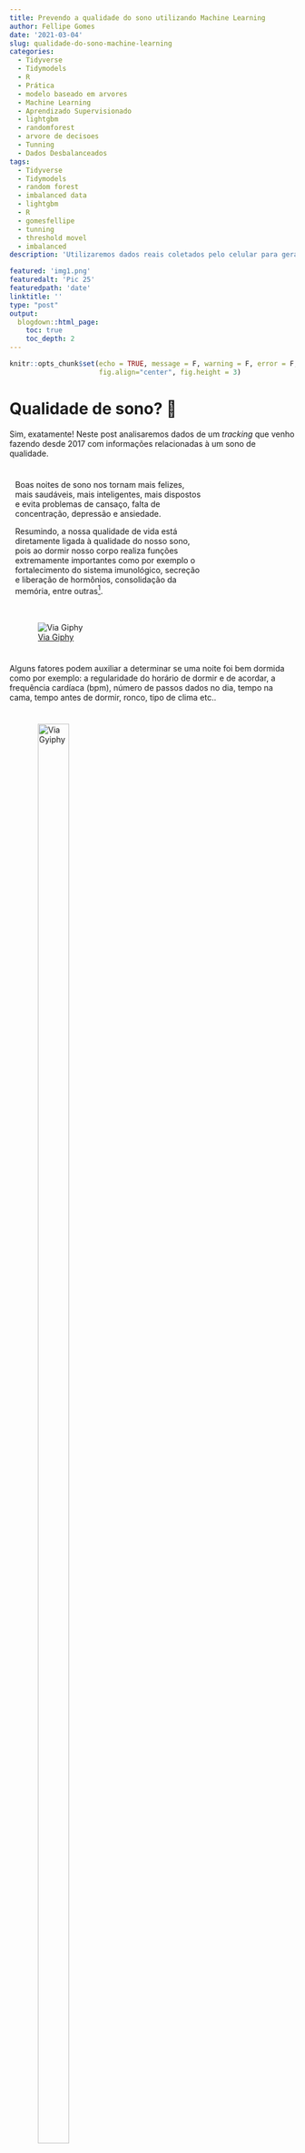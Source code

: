 ```yaml
---
title: Prevendo a qualidade do sono utilizando Machine Learning
author: Fellipe Gomes
date: '2021-03-04'
slug: qualidade-do-sono-machine-learning
categories:
  - Tidyverse
  - Tidymodels
  - R
  - Prática
  - modelo baseado em arvores
  - Machine Learning
  - Aprendizado Supervisionado
  - lightgbm
  - randomforest
  - arvore de decisoes
  - Tunning
  - Dados Desbalanceados
tags:
  - Tidyverse
  - Tidymodels
  - random forest
  - imbalanced data
  - lightgbm
  - R
  - gomesfellipe
  - tunning
  - threshold movel
  - imbalanced
description: 'Utilizaremos dados reais coletados pelo celular para gerar previsões a partir de uma pequena base de dados com target desbalanceada'

featured: 'img1.png'
featuredalt: 'Pic 25'
featuredpath: 'date'
linktitle: ''
type: "post"
output:
  blogdown::html_page:
    toc: true
    toc_depth: 2
---
```


<style>
.column {
float: left;
width: 50%;
padding: 10px;
}

.column4 {
float: left;
width: 33%;
padding: 10px;
}

.column8 {
float: left;
width: 66%;
padding: 10px;
}

.row:after {
content: "";
display: table;
clear: both;
}

.center {
display: flex;
justify-content: center;
align-items: center;
height: 200px;
}
</style>


```r
knitr::opts_chunk$set(echo = TRUE, message = F, warning = F, error = F,
                      fig.align="center", fig.height = 3) 
```

<!-- O que veremos no post? -->

<!-- Aquisiçào e preparação dos dados -->
<!-- Uso de fontes externas para preencher dados faltantes -->

<!-- - Dados desbalanceados -->
<!-- - Analise exploratoria -->
<!-- Seleção de features -->
<!-- - *threshold* móvel -->
<!-- - Random Forest -->
<!-- - Ajustar modelo nulo baseline -->
<!-- - Lightgbm -->
<!-- - Tunning -->
<!-- - Seleção de modelos -->
<!-- Early Stopping -->
<!-- Aprendizagem não supervisionada para avaliar em novos dados -->
# Qualidade de sono? 🤨

Sim, exatamente! Neste post analisaremos dados de um *tracking* que venho fazendo desde 2017 com informações relacionadas à um sono de qualidade.

<div class="row">
<div class="column8"> 

Boas noites de sono nos tornam mais felizes, mais saudáveis, mais inteligentes, mais dispostos e evita problemas de cansaço, falta de concentração, depressão e ansiedade.

Resumindo, a nossa qualidade de vida está diretamente ligada à qualidade do nosso sono, pois ao dormir nosso corpo realiza funções extremamente importantes como por exemplo o fortalecimento do sistema imunológico, secreção e liberação de hormônios, consolidação da memória, entre outras[^1].

</div>

<div class="column4">
![[Via Giphy](https://media.giphy.com/media/mguPrVJAnEHIY/giphy.gif)](https://media.giphy.com/media/mguPrVJAnEHIY/giphy.gif)
</div>

</div>

Alguns fatores podem auxiliar a determinar se uma noite foi bem dormida como por exemplo: a regularidade do horário de dormir e de acordar, a frequência cardíaca (bpm), número de passos dados no dia, tempo na cama, tempo antes de dormir, ronco, tipo de clima etc..

<div class="row">

<div class="column4">
![[Via Gyiphy](https://media.giphy.com/media/xUPJPlFxssGpmLemru/giphy.gif)](https://media.giphy.com/media/xUPJPlFxssGpmLemru/giphy.gif){width=80%}
</div>

<div class="column8">
Felizmente, existe um aplicativo chamado [Sleep Cycle](sleepcycle.com/) que é capaz de *trackear* todas essas informações durante o uso do app, dentre outras funcionalidades. Desde 2017 tenho acompanhado meu sono através dele, principalmente pela funcionalidade de [rastreio dos padrões de sono para despertar durante sua fase mais leve, sem um despertador convencional](https://www.sleepcycle.com/how-sleep-cycle-works/) e tenho curtido bastante!
</div>

</div>

A proposta principal do aplicativo é monitorar os sinais do corpo para nos despertar suavemente quando estivermos no estágio de sono mais leve possível, pois acordar durante o sono leve é como acordar naturalmente descansado!

# Como funciona aplicativo Sleep Cycle? ![](https://www.sleepcycle.com/wp-content/uploads/2020/09/sleep_cycle_app_icon-480x480.png){width=3%}

<small>Tradução livre de [*How Sleep Cycle works*](https://www.sleepcycle.com/how-sleep-cycle-works/):</small>

"O funcionamento básico desse aplicativo se baseia que nos mexemos predominantemente durante o sono leve. Já durante o sono pesado, os músculos tendem a permanecer relaxados, e em sono REM a movimentação muscular abaixo do pescoço fica paralizada.

Assim sendo é possível selecionar um horário que gostaria de acordar, como de 6:30 até 7:00, e o aplicativo rastreará os movimentos na cama para acordar apenas quando entrar em sono leve durnte este período.

Dessa forma, estaríamos aumentando as chances de acordar mais bem-disposto, já que seu sono foi interrompido em uma fase mais leve de descanso."

Vejamos dois gráficos que exemplificam dois dos possíveis cenários de uma noite de sono:

<div class="row">

<div class="column">
<center>
**Exemplo 1 - sono regular**
![[via SleepCycle.com](https://www.sleepcycle.com/wp-content/uploads/2019/08/sleepcycle_regular_sleep.png)](https://www.sleepcycle.com/wp-content/uploads/2019/08/sleepcycle_regular_sleep.png){width=80%}
</br>
<small>Os picos representam os ciclos do sono, incluindo todas as fases do sono.</small>
</center>
</div>

<div class="column">
<center>  
**Exemplo 2 - sono irregular**
![[via SleepCycle.com](https://www.sleepcycle.com/wp-content/uploads/2019/08/sleepcycle_irregular_sleep.png)](https://www.sleepcycle.com/wp-content/uploads/2019/08/sleepcycle_irregular_sleep.png){width=80%}
</br>
<small>Ciclos de sono mais irregulares, onde o usuário provavelmente não dormiu tão bem como em nosso primeiro exemplo.</small>
</center>
</div>

</div>

Esta é a principal informação coletada no aplicativo e que permite um "despertar tranquilo"!

<!-- Agora que já entendemos as benefícios de uma noite bem dormida, de onde vêm os dados, como o app funciona e quantas horas proporcionam uma boa noite de sono, vamos direto ao objetivo deste post! -->

# Objetivo 🎯

Apesar do aplicativo captar diversos dados sobre a noite de sono, o "humor ao acordar" é uma informação fornecida pelo usuário assim que desativa o alarme, quando a seguinte tela é exibida:

<div class="row">

<div class="column">
<center>
![](/post/2021-02-28-qualidade-do-sono-machine-learning/mood.jpg){width=80%}
</center>
</div>

<div class="column">
<div class="center">
<br>
<dl>
<dt>Onde:</dt>
<dd>- 😃 (Bom)</dd>
<dd>- 😑 (Ok)</dd>
<dd>- 😡 (Mau)</dd>
</dl>
</div>
</div>
</div>

Como houveram diversos dias em que utilizei o aplicativo mas não assinalei o humor (seja por ter desativado o recurso por algum tempo ou simplesmente por ter ignorado 😅) vamos trabalhar para responder a seguinte pergunta:

> Qual foi a probabilidade de ter acordado de **mal humor** durante o período de *tracking* do app, nos dias cujo esse dado é faltante?

Onde **mal humor** será a classe positiva da **target**, traduzido nos dados da seguinte forma:

$$
mood=
\begin{cases}
Bom, & \text{se}\  mood = Bom \\
Ruim, & \text{c.c}\ 
\end{cases}
$$

Logo, `mood` será binária, avaliando se o humor foi `Bom` ou `Ruim` ao acordar, onde `Ruim`  a combinação do status 😑 (Ok) e 😡 (Mau) e será a classe mais importante para controlar os erros de previsão. 

Tomei a liberdade de fazer essa transformação pois desde o início do uso do app, marco como `Ruim` apenas quando realmente não descansei de forma satisfatória. Isso pode ter ocorrido por diversos fatores, como por exemplo: acordar após um pesadelo; acordar com barulho da rua ou de casa; acordar meio doente ou passando mal e por ai vai..

Por enquanto, estas informações serão suficientes. Vejamos na análise exploratória como se apresenta a variável target e quais dados disponíveis para atingir tal objetivo. 

# Explorar dados 🔎 


Carregar as dependências:

```r
library(tidyverse)  # datascience toolkit 
library(lubridate)  # manipule date
library(patchwork)  # grid ggplot
library(tidymodels) # machine learning toolkit
library(reactable)  # print tables 
library(treesnip)   # lightgbm

# Definir tema para ggplot
theme_set(theme_bw()) 
```

Vamos carregar funções que foram desenvolvidas ao longo das análises para facilitar tanto na apresentação dos resultados quanto na portabilidade dos códigos (bastando pequenos ajustes para "reciclá-los" ♻️):

<details>
<summary>(*Clique aqui para exibir as funções customizadas*)</summary>

```r
# Para o print de tabelas
print_table <- function(x, round=0, evalue_model = F, ...){ 
  
  if(round>0) x <- x %>% mutate_if(is.numeric, ~round(.x, round))
  
  if(evalue_model == T){
    
    reactable::reactable(x, striped = T, bordered = T, 
                         highlight = T, pagination = F,
                         width = 800,
                         defaultColDef = colDef(minWidth = 85),
                         defaultSorted = list(auc_pr = "desc"),
                         columns = list(
                           model = colDef(minWidth = 110),
                           tp = colDef(minWidth = 40),
                           fp = colDef(minWidth = 40),
                           fn = colDef(minWidth = 40),
                           tn = colDef(minWidth = 40)),
                         ...)  
    
  }else{
    reactable::reactable(x, striped = T, bordered = T, width = 800,
                         highlight = T, pagination = F, ...)  
  }
  
  
}

# Graficos de features numericas
plot_num <- function(data, num_feature, 
                     title = NULL, bins = 30, legend = NULL){
  
  if(is.null(title)) title = num_feature
  
  data = data %>% filter(!is.na(mood))
  
  p_shapiro = round(shapiro.test(data$air_pressure_pa)$p.value, 5)
  
  p1 <- 
    data %>% 
    ggplot(aes_string(x = num_feature, fill = "mood"))+
    geom_histogram(aes(y=..density..), bins = bins, alpha = 0.5,
                   show.legend = ifelse(!is.null(legend), T, F))+
    geom_density(alpha = 0.5,
                 show.legend = ifelse(!is.null(legend), T, F))+
    labs(y = "", x= "", title = title)+
    scale_fill_viridis_d(end = 0.8, direction = 1)
  
  if(!is.null(legend)){
    p1 = p1 + theme(legend.position = legend)
  }
  
  p2 <- 
    data %>% 
    ggplot(aes_string(x = num_feature))+
    geom_boxplot(aes(y = "", color = mood), 
                 show.legend = F)+
    labs(y = "", x= "", 
         caption = paste0("Shapiro-Wilk normality test: ",
                          ifelse(p_shapiro == 0, "P<0.05", p_shapiro) ))+
    scale_color_viridis_d(end = 0.8, direction = 1)
  
  p1 / p2  + plot_layout(heights = c(4/5, 1/5))
}  

# Graficos de features categoricas
plot_cat <- function(data, cat_feature, title = NULL, label = TRUE, legend = NULL){
  
  data = data %>% filter(!is.na(mood))
  
  valor_p = round(chisq.test(data %>% pull(cat_feature), 
                             data$mood, 
                             simulate.p.value = T)$p.value, 5)
  
  to_plot = data %>%
    count(!!as.name(cat_feature), mood) %>% 
    group_by(!!as.name(cat_feature)) 
  
  final_plot = to_plot %>% 
    mutate(prop = n/sum(n),
           lab = paste0(round(prop*100, 2), "%")) %>% 
    ggplot()+
    geom_bar(aes_string(x = cat_feature, y = "n", fill = "mood"),
             stat = "identity", alpha = 0.7, 
             position = position_dodge2(0.9),
             show.legend = ifelse(!is.null(legend), T, F))+
    scale_fill_viridis_d(end = 0.8, direction = 1)+
    labs(title = title, y = "",
         caption = paste0("Pearson's Chi-squared test: ", valor_p))
  
  if(label == TRUE){
    final_plot = final_plot+
      geom_label(aes_string(x = cat_feature, y = "n", label = "lab"),
                 position = position_dodge2(0.9), show.legend = F)  
  }
  
  if(!is.null(legend)){
    final_plot = final_plot + theme(legend.position = legend)
  }
  
  return(final_plot)
  
}

# Grafico interativo de features temporais
plot_dygraph <- function(x, order.by, feature, title = NULL){
  x %>%  
    xts::xts(order.by = order.by) %>% 
    .[,feature] %>%
    dygraphs::dygraph(main = title) %>% 
    dygraphs::dyRangeSelector()
}

# Calcula o ponto de corte que maximiza a funcao f beta
threshold_max <- function(x){
  
  fbeta <- function(precision, recall){ 
    (beta+1)*(precision*recall)/(beta*(precision+recall))
  }
  
  # https://machinelearningmastery.com/fbeta-measure-for-machine-learning/
  # F05: + precision - recall
  # F1 : + precision + recall
  # F2 : - precision + recall 
  beta = 0.5
  
  x  %>%
    pr_curve(mood, .pred_Ruim) %>% 
    mutate(fbeta = fbeta(precision, recall) ) %>% 
    filter(fbeta == max(fbeta, na.rm = T))
}

# Plot da matriz de confusao e da funcao das funcoes de densidade estimadas
conf_mat_plot <- function(x, null_model = FALSE){
  trs <- threshold_max(x)$.threshold
  
  if(null_model==FALSE){
    x <- x %>% 
      mutate(.pred_class = ifelse(.pred_Ruim >= trs, "Ruim", "Bom") %>%
               factor(levels = c("Ruim", "Bom"), ordered = TRUE))  
  }
  
  p1 <- 
    x %>%
    select(.pred_class, mood) %>%
    table() %>% 
    conf_mat() %>% 
    autoplot(type = "heatmap")+
    labs(title = "Matriz de Confusao",
         subtitle = paste0("Threshold max F0.5: ", round(trs, 4)))
  
  p2 <- 
    x  %>%
    ggplot() +
    geom_density(aes(x = .pred_Ruim, fill = mood), 
                 alpha = 0.5)+
    labs(title = "Distribuições de probabilidade previstas",
         subtitle = "por classe")+ 
    scale_x_continuous(limits = 0:1)+
    geom_vline(aes(xintercept = trs, color = "threshold max F0.5"), linetype = 2) +
    scale_color_manual(name = "", values = c(`threshold max F0.5` =  "red"))+
    scale_fill_viridis_d(end = 0.7, direction = 1)
  
  p1 | p2
} 

# Conjunto de metricas utilizadas para avaliar os modelos
evalue_model <- function(x, model = "", null_model=FALSE){
  
  trs <- threshold_max(x)$.threshold
  
  if(null_model==FALSE){
    x <- x %>%
      mutate(.pred_class = ifelse(.pred_Ruim >= trs, "Ruim", "Bom") %>% 
               factor(levels = c("Ruim", "Bom"), ordered = TRUE))
  }
  
  cm <- x %>% 
    select(.pred_class, mood) %>% 
    table() 
  
  tibble(
    model = model,
    tp = cm[1,1],
    fp = cm[1,2],
    fn = cm[2,1],
    tn = cm[2,2],
    auc_roc   = yardstick::roc_auc(x, mood, `.pred_Ruim`)$.estimate,
    auc_pr    = yardstick::pr_auc(x, mood, `.pred_Ruim`)$.estimate,
    logloss   = yardstick::mn_log_loss_vec(x$mood, x$.pred_Ruim),
    f1        = yardstick::f_meas_vec(x$mood, x$.pred_class, beta = 1),
    f05       = yardstick::f_meas_vec(x$mood, x$.pred_class, beta = 0.5),
    f2        = yardstick::f_meas_vec(x$mood, x$.pred_class, beta = 2),
    precision = yardstick::precision_vec(x$mood, x$.pred_class),
    recall    = yardstick::recall_vec(x$mood, x$.pred_class),
    trs_fbeta = trs
  ) 
}  

plot_auc <- function(x){
  
  p1 <-  
    x %>% 
    group_by(model) %>%
    roc_curve(mood, .pred_Ruim) %>%
    ggplot(aes(x = 1 - specificity, y = sensitivity, color = model)) +
    geom_line(size = 1, alpha = 0.5, show.legend = F) +
    geom_abline(lty = 2, alpha = 0.5, color = "gray50", size = 1.2)+
    labs(title = "AUC")+
    scale_color_viridis_d(direction = 1)
  
  p2 <- 
    x %>%
    group_by(model) %>%
    pr_curve(mood, .pred_Ruim) %>%
    ggplot(aes(x = recall, y = precision, color = model)) +
    geom_line(size = 1.15, alpha = 0.5) +
    geom_abline(slope = -1, intercept = 1, lty = 2, alpha = 0.5, color = "gray50", size = 1.2)+
    labs(title = "PR AUC")+
    theme(legend.position = "right")+
    scale_color_viridis_d(direction = 1)
  
  (p1 | p2)
}
```
</details>
&nbsp;

Importar os dados obtidos no app [SleepCycle](https://www.sleepcycle.com/) e padronizar nomes das colunas:

```r
sleep <- read_csv2("sleepdata.csv") %>% janitor::clean_names(case = "snake")
```

A seguir, uma tabela com uma descrição do conteúdo de cada coluna:

<!-- <div class="fold s"> -->

<details>
<summary>(*Código do objeto `dic`*)</summary>

```r
dic <- 
  tibble(
    `Coluna` = sleep %>% colnames(),
    `Descrição curta` = 
      c("Inicio",
        "Fim",
        "Qualidade do Sono",
        "Regularidade",
        "Humor",
        "Frequência cardíaca (bpm)",
        "Passos",
        "Modo de alarme",
        "Pressão do Ar (Pa)",
        "Cidade",
        "Movimentos por hora",
        "Tempo na cama (segundos)",
        "Tempo adormecido (segundos)",
        "Tempo antes de dormir (segundos)",
        "Início da janela",
        "Fim da janela",
        "Ronco",
        "Hora do ronco",
        "Temperatura (°C)",
        "Tipo de clima",
        "Notas"),
    `Descrição detalhada` = 
      c("Início do monitoramento",
        "Fim do monitoramento",
        "Qualidade do sono é baseada em: tempo que passa a dormir, movimentos durante a noite e momentos em que está totalmente desperto",
        "Informa sobre a regularidade do horário de dormir e de acordar durante um período de tempo. Quanto maior, mais regular tem sido o horário de acordar e dormir e isso pode resultar em um sono melhor",
        "Humor informado no app ao acordar:    
        \U0001F603 (Bom), \U0001F611 (Ok), \U0001F621 (Mau), \U00026D4 (Não informado)",
        "-",
        "Quantos passos dá por dia (bom a partir de 10.000 passos por dia)",
        "Alarme ligado ou apenas monitoramento",
        "-",
        "-",
        "-",
        "-",
        "-",
        "-",
        "Início do modo soneca",
        "Fim do modo soneca",
        "Detector de ruídos (pode captar outros barulhos que não seja ronco)",
        "-",
        "-",
        "-",
        "Alguma nota ao acordar"
      ),
    Target = c(rep("",4), "🎯", rep("", 16))
  )
```

</details>
<!-- &nbsp; -->

```r
dic %>% print_table(columns = list(Target = colDef(minWidth = 35)))
```

&nbsp;

## Limpeza e preparação dos dados

Vamos realizar uma limpeza inicial, preparando os dados para possibilitar as análise em um objeto `tibble` minimamente arrumado:

```r
sleep <- sleep %>% 
  # fix target
  mutate(mood = case_when(mood == "Bom" ~ "Bom",
                          mood == "Mau" ~ "Ruim",
                          mood == "Ok" ~ "Ruim",
                          is.na(mood) ~ NA_character_),
         mood = factor(mood, levels = c("Ruim", "Bom"), ordered = TRUE)) %>% 
  # fix window
  mutate_at(c("window_start", "window_stop"), 
            ~ifelse(is.na(.x), end, .x)) %>% 
  # fix string %
  mutate_at(c("sleep_quality", "regularity"),
            ~ .x %>% str_remove("%") %>% as.numeric() ) %>% 
  # fix heart_rate_bpm e criar bug indicator 
  mutate(heart_rate_bug = ifelse(heart_rate_bpm == 0, "sim", "nao")) %>% 
  mutate(heart_rate_bpm = ifelse(heart_rate_bpm == 0, 
                                 NA_integer_, heart_rate_bpm)) %>% 
  # fix dados de soneca
  mutate(snore_time = as.numeric(snore_time),
         did_snore = ifelse(did_snore == TRUE, "sim", "nao")) %>% 
  # fix para numerico
  mutate_at(c("time_before_sleep_seconds", 
              "time_asleep_seconds", 
              "time_in_bed_seconds"),
            ~as.numeric(.x) ) %>% 
  # fix movements_per_hour para double
  mutate(movements_per_hour = as.double(movements_per_hour)) %>% 
  # fix weather_type
  mutate(weather_type = 
           factor(weather_type, 
                  levels = c("No weather", "Rain", "Rainy showers", "Cloudy",
                             "Partly cloudy", "Fair", "Sunny"),
                  ordered = TRUE))  %>% 
  mutate_at(c("weather_temperature_c", "air_pressure_pa"),
            ~ as.numeric(.x) %>% if_else(. == 0, NA_real_, .)) %>% 
  # remover unused columns
  select(-one_of(c("city", "notes"))) %>% 
  select(mood, everything()) %>% 
  arrange(end)
```

Qual a estrutura geral dos dados? Será que existe algum padrão nos dados ausentes?

```r
sleep %>% 
  arrange(end) %>% 
  mutate(Date = as.Date(end))%>%
  # complete(Date = seq.Date(min(Date), max(Date), by="day"))  %>%  
  visdat::vis_dat() 
```

Os dados ausentes ocorrem tanto espalhados (`heart_rate_bpm`) quanto em sequência (`air_pressure_pa`, `weather_temperature_c`, `mood`) portando, adotaremos as seguintes estratégias para inputar dados ausentes:

1. `air_pressure_pa`: Será obtidos no site [data.rio/datasets](https://www.data.rio/datasets/dados-hor%C3%A1rios-do-monitoramento-da-qualidade-do-ar-monitorar?selectedAttribute=Pres) e caso ainda exista dados ausentes, será preenchido com as médias móveis dos últimos 7 dias;
2. `weather_temperature_c`: Mesma estratégia do item (1);
3. `heart_rate_bpm`: Cálculo das médias móveis dos últimos 7 dias;
4. `mood`: Como é a *target*, as instâncias aonde `is.na(mood)` serão retidas para estimação após o ajuste do modelo.

## Imputar dados de fontes externas

O preenchimento das features `air_pressure_pa`, `weather_temperature_c` serão realizados a partir do download de dados públicos do Rio de Janeiro no link: [data.rio/datasets](https://www.data.rio/datasets/dados-hor%C3%A1rios-do-monitoramento-da-qualidade-do-ar-monitorar?selectedAttribute=Pres). Para obter este dado utilizaremos a função `get_rj_data()` desenvolvida para este post, que está omitida mas para quem tiver interesse basta conferir clicando no item abaixo:

<details>
<summary>(*Código da função `get_rj_data()`*)</summary>
```r
get_rj_data <- function(){ 
  
  if(!file.exists("rj_data.rds")){ 
    
    url <- "https://opendata.arcgis.com/datasets/5b1bf5c3e5114564bbf9b7a372b85e17_2.csv?outSR=%7B%22latestWkid%22%3A4326%2C%22wkid%22%3A4326%7D"
    
    download.file(url, "rj_data.csv")
    
    rj_data <- readr::read_csv("rj_data.csv")
    
    saveRDS(rj_data, "rj_data.rds")
    
  }else{
    rj_data <- readRDS("rj_data.rds")
  }
  
  # preparar dados de pressao atmosferica e temperatura no periodo desejado
  rj_data <- rj_data %>% 
    mutate(Data = ymd_hms(Data)) %>% 
    filter(Data >= min(sleep$start) &  Data <= max(sleep$start)) %>% 
    group_by(Data = as.Date(Data)) %>% 
    summarise(air_pressure_pa = mean(Pres/10, rm.na=T),
              weather_temperature_c = mean(Temp, rm.na=T))
  
  return(rj_data)
  
}
```
</details>
<!-- &nbsp; -->

Com acesso aos dados, hora de combinar as bases e preencher os dados faltantes:

```r
sleep <- sleep %>% 
  mutate(Data = as.Date(start)) %>%
  # to numeric
  mutate_at(c("weather_temperature_c", "air_pressure_pa"),
            ~ as.numeric(.x) %>% if_else(. == 0, NA_real_, .)) %>% 
  # join Rio data
  left_join(get_rj_data() , by = c("Data")) %>% 
  # fill with new data
  mutate(air_pressure_pa = ifelse(is.na(air_pressure_pa.x),
                                  air_pressure_pa.y,
                                  air_pressure_pa.x)) %>%
  mutate(weather_temperature_c = ifelse(is.na(weather_temperature_c.x),
                                        weather_temperature_c.y, 
                                        weather_temperature_c.x)) %>%
  # remove aux columns
  select(-air_pressure_pa.x, -air_pressure_pa.y,
         -weather_temperature_c.x, -weather_temperature_c.y,
         -Data)
```

## Insights

Nesta seção vamos responder algumas perguntas com dados!

### `start` e `end`

Qual a média mensal de horas dormidas e que horas costumo acordar, em média, mensalmente ao longo desses anos?

<details>
<summary>(*Código para gráfco abaixo*)</summary>
```r
dy1 <- sleep %>% 
  complete(start = seq.Date(min(as.Date(start)), max(as.Date(start)), by="day")) %>%
  mutate(dif_sleep_hours = as.numeric(end - start)/60) %>% 
  mutate(dif_sleep_hours = zoo::rollmean(dif_sleep_hours, k =  30, fill = NA)) %>%
  plot_dygraph(order.by = .$start, feature =  'dif_sleep_hours')

dy2 <- sleep %>% 
  complete(start = seq.Date(min(as.Date(start)), max(as.Date(start)), by="day")) %>%
  mutate(end_hour = hour(end)) %>% 
  mutate(end_hour = zoo::rollmean(end_hour, k =  30, fill = NA)) %>%
  plot_dygraph(order.by = .$start, feature =  'end_hour')
```
</details>
&nbsp;&nbsp;

<div class="row">
<div class="column">
<center>
**Tempo dormindo (em horas)**
</br>
<small>Média móvel 30 dias</small>
```r
dy1
```
</br>
<small>O tempo que passa dormindo parece variar (em média) em torno de 6 à 7 horas</small>
</center>
</div>

<div class="column">
<center>  
**Hora que acorda**
</br>
<small>Média móvel 30 dias</small>
```r
dy2
```
</br>
<small>O pico no início no gráfico corresponde ao penúltimo semestre da facultado. No final de 2017 comecei a trabalhare passei a acordar mais cedo  </small>
</center>
</div>

</div>



<div class="w3-panel w3-sand w3-border">
⚠️ Note que existem alguns espaços vazios, que correspondem aos dias que o app não foi utilizado.
</div>


### `window_start` e `window_stop`

Quanto tempo costumo usar o modo "soneca" ao longo da semana? E aos finais de semana?

<details>
<summary>(*Código para gráfco abaixo*)</summary>
```r
p <- sleep %>% 
  mutate(mood = ifelse(is.na(mood), "NA", as.character(mood)) %>% 
           factor(levels = c("Ruim", "NA", "Bom"))) %>% 
  mutate(nap_minutes = (window_stop - window_start) / 30,
         final_de_semana = lubridate::wday(start) %in% c(1, 7)) %>% 
  count(mood, final_de_semana, nap_minutes) %>% 
  group_by(mood, final_de_semana) %>% 
  mutate(
    fnap_minutes = case_when(
      nap_minutes == 0 ~ "Sem modo soneca",
      nap_minutes == 20 ~ "20 minutos",
      nap_minutes == 30 ~ "30 minutos",
      nap_minutes == 60 ~ "1 hora"),
    fnap_minutes = reorder(fnap_minutes, nap_minutes),
    final_de_semana = ifelse(final_de_semana == T, "Final de semena", "Dia de semana"),
    label = paste0( n, " (", round(n/sum(n)*100, 2), "%)")
  ) %>% 
  ggplot(aes(x = fnap_minutes, y = n, label = label, fill = mood))+
  geom_bar(stat = "identity", alpha = 0.8)+
  scale_fill_viridis_d(end = 0.7, direction = 1)+
  # ggrepel::geom_label_repel(aes(label = label))+
  labs(x = "", y = "")+
  facet_wrap(~final_de_semana)+
  theme(axis.text.x = element_text(angle = 30, hjust=1))
```
</details>
&nbsp;

```r
p %>% plotly::ggplotly() %>% plotly::config(displayModeBar = F)
```

Como era de se esperar, os dias em que `mood=="Ruim"` ocorrem mais quando o modo soneca não é ativado pois acaba mesmo sendo menos propício a voltar a dormir. Outro detalhe é que muitas vezes usei o soneca por um tempo muito prolongado! (😱 pelo menos `mood=="Bom"` na maioria desses casos!)

Já nos finais de semana, ocorre pouquíssimo `mood== "Ruim"` e praticamente não há uso do alarme e quando há, não utiliza soneca. 

### `weather_type` e `alarm_mode` 

Será que o humor ao acordar esta relacionado com o tipo de clima ou com o modo utilizado no alarme?

```r
p1 <- plot_cat(sleep, cat_feature="weather_type", 
               title = "Tipo de clima", label = F)+ 
  theme(axis.text.x = element_text(angle = 30, hjust=1))

p2 <- plot_cat(sleep, cat_feature="alarm_mode", 
               title = "Modo de alarme", label = F, legend = "right")

p1 | p2
```

Nota-se que não existem evidências estatisticas para afimar que essas features (sozinhas) estão associadas à target, porém como serão utilizados modelos baseados em árvores que experimentam diversas combinações de features, vamos manter na base e deixar o modelo decidir como usar.

### `sleep_quality` e `time_in_bed_seconds`

A qualidade de sono e o tempo da cama estão normalmente distribuídos em torno de uma média?

```r
p1 <- sleep %>% plot_num("sleep_quality")
p2 <- sleep %>% plot_num("time_in_bed_seconds", legend = "right")

p1 | p2
```

Existem alguns registros em que o tempo na cama é menor que 10.000 segundos (~3horas) o que corresponde aos pequenos cochilos que registrei no app. Não foram muitos registros mas talvez seja útil na modelagem pois existem ocorrências de humor (`mood`) `Bom` e `Ruim` ali.

Como a correlação de spearman entre estas duas feautures é muito alta (`r round(cor(sleep$sleep_quality, sleep$time_in_bed_seconds), 4)`) é possível notar que baixa qualidade do sono esta altamente correlacionada com o tempo na cama.

Mais uma pergunta sobre estas features: Como a média mensal da qualidade do sono e do tempo na cama em horas estão distribuídos ao longo do tempo? 

<details>
<summary>(*Código para gráfco abaixo*)</summary>
```r
dy1 <- sleep %>% 
  complete(start = seq.Date(min(as.Date(start)),
                            max(as.Date(start)), by="day")) %>%
  mutate(sleep_quality = zoo::rollmean(sleep_quality, k =  30, fill = NA)) %>%
  plot_dygraph(order.by = .$start, feature =  'sleep_quality')

dy2 <- sleep %>% 
  complete(start = seq.Date(min(as.Date(start)), 
                            max(as.Date(start)), by="day")) %>%
  mutate(time_in_bed_seconds = 
           zoo::rollmean(time_in_bed_seconds, k =  30, fill = NA)) %>%
  mutate(time_in_bed_seconds = time_in_bed_seconds / 60 / 60) %>% 
  plot_dygraph(order.by = .$start, feature =  'time_in_bed_seconds')
```
</details>
&nbsp;&nbsp;

<div class="row">
<div class="column">
<center>
**Qualidade do sono**
</br>
<small>Média móvel 30 dias</small>
```r
dy1
```
</br>
<small>Parece que a qualidade do sono vem aumentando desde final de 2019, mantendo um patamar semlhante ao final e 2018.</small>
</center>
</div>

<div class="column">
<center>  
**Tempo na cama em horas**
</br>
<small>Média móvel 30 dias</small>
```r
dy2
```
</br>
<small>O tempo na cama varia entre 6 à 7 horas (Apesar de alguns picos em 2020, provavelmente por conta da pandemia do corona virus quando estabeleceu-se o home office)</small>
</center>
</div>

</div>

## Reter dados 

Antes de iniciar o processo de modelagem, será necessário reter dados aonde `mood` é `NA`, pois faremos as previsões nestes dados apenas após o ajuste e seleção do modelo final.

```r
new_sleep <- sleep %>% filter(is.na(mood))
sleep <- sleep %>% filter(!is.na(mood))
```

# Modelagem 🚀

Hora de criar alguns modelos para estimar a probabilidade das classes da target: `mood`.

Como estamos diante de um cenário onde os dados estão desbalanceados, será necessário tomar algumas decisões muito importantes (sim, cientistas de dados precisam tomar decisões o tempo inteiro). 
<div class="row">
<div class="column8">
<div class="center">
<span>
<div>
Neste caso, as questões são as seguintes:

1. Qual a classe mais importante?
2. Qual a métrica será utilizada para selecionar os modelos?
3. Qual será o *threshold*? 
4. Qual será estratégia para lidar com o desbalanceamento?
5. Quais métricas serão monitoradas? 

</div>
</span>
</div>
</div>

<div class="column4">
</br>
![[Via Giphy](https://media.giphy.com/media/XeH1MFu4x3etVsllUN/giphy.gif)](https://media.giphy.com/media/XeH1MFu4x3etVsllUN/giphy.gif)

</div>
</div>
A classe mais importante para nossa previsão é a positiva, ou seja, `mood=="Ruim"`. Sendo assim desejamos **evitar falsos positivos**. 

A métrica utilizada para selecionar os modelos será a [**logloss**](https://www.kaggle.com/dansbecker/what-is-log-loss). Esta é uma métrica probabilistica que foca na incerteza que o modelo tem nas previsões e penaliza as previsões que estão erradas[^2].

Após calibrar a probabilidade, estabeleceremos um ponto de corte que **maximizar a medida F-Beta**, (que é uma abstração da medida *F1*, média harmônica entre *Precision* e *Recall*) onde *Beta = 0.5*. Essa medida tem o efeito de aumentar a importância da *Precision* e diminui a importância do *Recall*. [^3]

Parra lidar com o desbalanceamento da *target*, utilizaremos o método de *undersampling* chamado ** *Tomek Links* **[^4]. Este método faz uma amostragem da classe majoritária de forma "mais esperta" que uma simples amostragem aleatória. 

Por fim, a principal métrica que será monitorada será a ***AUC-PR***[^5] (*Area Under Precision Recall Curve*). Ela é uma espécie de *AUC* que cálculada a área sobre a *Precision* x *Recall*. Essa métrica é preferível neste caso pois foca maisn na classe positiva e a *ROC AUC* tente a superestimar os valores nesse caso.

## Amostragem

Para preparar os dados para modelagem vamos dividir os dados em treino (70%) e teste (30%).

```r
set.seed(123456789)

# treino e teste
sleep_split <- initial_split(data = sleep, strata = mood, prop = 0.7)
sleep_train <- training(sleep_split)
sleep_test  <- testing(sleep_split)
```

Além disso, vamos dividir o conjunto de treino em `r pull(filter(count(sleep_test, mood), mood=="Ruim"), n)/2` folds para obter resultados de validação cruzada. Este valor corresponde metade da quantidade em que `mood=="Ruim"` nos dados teste.

```r
set.seed(123456789)
k_fold <- sleep_test %>% count(mood) %>% filter(mood=="Ruim") %>% pull(n)

sleep_folds <- sleep_train %>% 
  rsample::vfold_cv(v = round(k_fold/2), repeats = 10, strata = mood)
```

A decisão de utilizar o valor de `k` como metade do tamanho da classe minoritária foi uma decisão pessoal, não sei se é ótima mas foi conveniente neste caso.

Como ficou dividido:

<details>
<summary>(*Código para tabela abaixo*)</summary>
```r
tab <- 
  full_join(sleep_train %>% count(mood) %>% mutate(prop = n/sum(n)*100),
            sleep_test %>% count(mood) %>% mutate(prop = n/sum(n)*100),
            by = "mood") %>% 
  print_table(round = 2,
              columns = list(
                n.x = colDef(name = "N"),
                prop.x = colDef(name = "(%)", align = "left"),
                n.y = colDef(name = "N"),
                prop.y = colDef(name = "(%)", align = "left")
              ), 
              columnGroups = list(
                colGroup(name = "Train", columns = c("n.x", "prop.x")),
                colGroup(name = "Test", columns = c("n.y", "prop.y"))
              ))
```
</details>
&nbsp;

```r
tab
```

<div class="w3-panel w3-pale-red w3-border">
☠️ A quantidade reduzida de dados para teste reflete a baixa quantidade de dados no geral! 
</div>

## Engenharia de recursos

Hora de criar o objeto que vai conter todos os passos do pré-processamento necessário! Esse passo é muito importante pois algumas estatísticas precisam ser calculadas nos dados de treino isoladamente para não "dar pistas" para modelo sobre as informações contidas nos dados de teste, comprometendo o desempenho do modelo em novos dados.

De forma semelhante (mas não igual) ao `sklearn.pipeline.Pipeline`, disponível para Python, na linguagem R existe o pacote `recipes` que permite a criação de "receitas" com a função `recipe()` e que pode ser utilizada em um `workflow()` para treinar o modelo na sequência.

Sendo assim, algumas das operações realizadas no préprocessamento do modelo:

- Criar feature: `ano`;
- Criar feature: `mes`;
- Criar feature: `dia da semana`;
- Criar feature: `dia do mes`;
- Criar feature: `hora que acordou`;
- Criar feature: `final de semana`;
- Criar feature: `tempo dormindo`;;
- Criar feature: `tempo de soneca`
- Criar feature: `quarentena`;
- Inputar média movel semanal para preencher as features de `weather_temperature_c` e `air_pressure_pa` no RJ;
- Transformar categóricas em dummy;
- Remover colunas com dados inválidos para modelo (timestamp);
- Preencher os dados faltantes de `heart_rate_bpm` utilizando o algorítmo `knn` com 2 vizinhos mais próximos;
- Aplicar o algoritmo *Tomek Links*, que é um método de *undersampling*. 

Caso queira saber mais sobre métodos de *undersampling* para tratar dados desbalanceados sugiro a leitura [deste excelente post](https://machinelearningmastery.com/undersampling-algorithms-for-imbalanced-classification/)! (Os códigos estão em Python porém a explicação da teoria é o que importa neste caso)

Preparar objeto `recipe` que contém um conjunto de etapas para pré-processamento de dados:

```r
sleep_recipe <- 
  recipe(mood~., data = sleep_train) %>%
  step_ordinalscore(weather_type) %>% 
  step_mutate(
    ano = factor(year(end)),
    mes = month(end),
    dia_semana = wday(end) %>% ifelse(. == 7, 0, .),
    dia_mes = mday(end),
    end_hour = hour(end),
    final_de_semana = 
      ifelse(lubridate::wday(start) %in% c(1, 7),  "sim", "nao") %>% as.factor(),
    dif_sleep_hours = as.numeric(end - start)/60,
    dif_nap = as.numeric(window_stop - window_start) / 60,
    quarentena = ifelse(start > dmy("20/03/2020"), "sim", "nao") %>% as.factor(),
    nap_minutes = (window_stop - window_start) / 30
  ) %>% 
  step_mutate_at(c("weather_temperature_c", "air_pressure_pa"),
                 fn = ~ imputeTS::na_ma(.x, k = 7, weighting = "simple")) %>% 
  step_dummy(all_nominal(), -all_outcomes())  %>% 
  step_mutate_at(starts_with("ano"), # Fix 2018 nos novos dados
                 fn = ~ ifelse(is.na(.x), 0, .x)) %>% 
  step_rm(start, end, window_start, window_stop)%>%
  step_knnimpute(heart_rate_bpm, neighbors = 2) %>% 
  themis::step_tomek(mood) %>%
  prep()

# bake(sleep_recipe, new_data = NULL)
```

Finalmente! 🥵

Com os dados devidamente preparados, vamos ligar as turbinas e partir para modelagem!

```r
doParallel::registerDoParallel(4)
```

## Modelo Nulo (Baseline)

Este não é o tipo de modelo que serve para resolver problemas reais mas pode servir como um bom baseline ("pior que isso não fica") pois ele vai prever apenas a classe majoritária, e com base nisso, poderemos comparar as métricas de performance do ajuste para saber se nossos modelos estão (no mínimo) performando melhor que um modelo que classifica unicamente 1 classe,

```r
null_model <- null_model(mode = "classification") %>% 
  set_engine("parsnip")
```

Definir o objeto `workflow`:

```r
null_wflow_bas <- workflow() %>% 
  add_recipe(sleep_recipe) %>% 
  add_model(null_model) 
```

Realizar ajuste final nos dados de treino:

```r
null_final_fit_bas <- null_wflow_bas %>% last_fit(sleep_split) 
```

Coletar previsões nos dados de teste:

```r
null_test_preds_bas <- collect_predictions(null_final_fit_bas)
```

Avaliar desempenho do modelo nos dados de teste:

```r
null_test_preds_bas %>% 
  mutate(mood = factor(mood, levels = c("Ruim", "Bom"), ordered = TRUE)) %>%
  conf_mat_plot(null_model = T)
```

Modelo nulo pronto! Vamos para a modelagem propriamente dita!

## Árvore de decisões

Este algorítimo é um ótimo ponto de partida pois possui alta explicabilidade, gerando um plot intuitivo e muito fácil de interpretar. As *features* que aparecem no topo são as mais importantes e cada nó seguinte é gerado a partir de regras que otimizam a divisão dos dados daquele ramo.

Existem recursos interessantes ao trabalhar com árvores, como determinar uma regra de parada ou ainda deixar a árvore crescer e depois realizar a poda. Primeiramente vamos ajusta uma árvore de decisões *default* e em seguida realizar algum tipo de tunning para tentar obter resultados melhores.

<!-- `gini`: -->
<!-- Se selecionarmos dois itens de uma populacao aleatoriamente, entao eles devem ser da mesma classe e a probabilidade para isto é 1 se a população é pura. -->

### Default

Os parâmetros *default* foram definidos baseados na documentação oficial do pacote `rpart` em <https://cran.r-project.org/web/packages/rpart/rpart.pdf> e o *de/para* para definição dos parâmetros na página do pacote `parsnip` em <https://parsnip.tidymodels.org/reference/decision_tree.html>

```r
tree_model_bas <- decision_tree(
  cost_complexity = 0.01, # cp
  tree_depth = 30,        # maxdepth
  min_n = 20              # minsplit
) %>% 
  set_engine("rpart") %>%
  set_mode("classification")
```

Definir o objeto `workflow`:

```r
tree_wflow_bas <- workflow() %>% 
  add_recipe(sleep_recipe) %>% 
  add_model(tree_model_bas) 
```

Ajustar modelo via validação cruzada:

```r
tree_res_bas <- fit_resamples(
  tree_wflow_bas,
  sleep_folds,
  metrics = metric_set(pr_auc, roc_auc, mn_log_loss),
  control = control_resamples(save_pred = TRUE)
)
# Salvar "cache" da otimizacao 
saveRDS(tree_res_bas, "tree_res_bas.rds")
```

```r
tree_res_bas <- readRDS("tree_res_bas.rds")
```

Finalizar o modelo:

```r
# Finalizar workflow com parametros selecionados (default nesse caso)
tree_final_wflow_bas <- 
  finalize_workflow(
    tree_wflow_bas,
    select_best(tree_res_bas, metric = 'mn_log_loss') 
  )

# Realizar ajuste final nos dados de treino
tree_final_fit_bas <- tree_final_wflow_bas %>% last_fit(sleep_split) 

# Coletar previsões nos dados de teste
tree_test_preds_bas <- collect_predictions(tree_final_fit_bas)
```

Vejamos como ficou o modelo baseline:

<details>
<summary>(*Código do objeto `tre_model_bas`*)</summary>
```r
tre_model_bas <- 
  tree_final_fit_bas$.workflow[[1]] %>% 
  pull_workflow_fit()
```
</details>
&nbsp;

```r
rattle::fancyRpartPlot(tre_model_bas$fit, sub = NULL, cex = 0.6)
```

Note que o modelo *default* se baseia nas features `time_before_sleep_seconds` e `steps`. Talvez, com outra combinação de parâmetros seja possível conseguir um modelo uma árvore um pouco maior com resultado igual/melhor.

Como são apenas duas features, é possível visualizar os regras de classificação a partir de um gráfio de dispersão

```r
sleep_train %>%
  ggplot(aes(time_before_sleep_seconds, steps)) +
  parttree::geom_parttree(data = tre_model_bas$fit, alpha = 0.3) +
  geom_jitter(aes(color = mood), alpha = 0.7) +
  scale_color_viridis_d(end = 0.8, direction = 1)
```

Vamos avaliar desempenho do modelo nos dados de teste:

```r
tree_test_preds_bas %>% 
  mutate(mood = factor(mood, levels = c("Ruim", "Bom"), ordered = TRUE)) %>% 
  conf_mat_plot()
```

O modelo não esta muito bom... mas também não esta muito ruim para começar! 😅

Coram 5/8 acertos para classe de interesse, vamos tentar fazer o tunning deste modelo!

### Tunning

Definir o modelo que será utilizado:

```r
tree_model_tun <- decision_tree(
  min_n = tune(),
  cost_complexity = tune(), 
  tree_depth = tune()
) %>%
  set_engine("rpart") %>%
  set_mode("classification")
# tree_model_tun %>% translate()
```

Definir o objeto `workflow`:

```r
tree_wflow_tun <- workflow() %>% 
  add_recipe(sleep_recipe) %>% 
  add_model(tree_model_tun) 
```

O grid utilizado foi alterado para tentar previnir que a árvore tenha apenas o nó raiz pois o grid default, combinado com o *threshold*, estava gerando um "cotoco".

- `min_n`: [1, 5]
- `cost_complexity`: (transformed scale): [-10, -1]
- `tree_depth`: [10, 20]

Definir um grid aleatório para otimização dos hiperparâmetros:

```r
tree_params <- 
  tree_model_tun %>% 
  parameters() %>%
  update(
    min_n = min_n(c(1, 5)), 
    cost_complexity = cost_complexity(),
    tree_depth = tree_depth(c(10, 20)) 
  )

tree_grid <-grid_regular(tree_params, levels = 3)
```

Ajustar modelo:

```r
tree_res_tun <- 
  tree_wflow_tun %>% 
  tune_grid(
    resamples = sleep_folds,
    grid = tree_grid,
    metrics = metric_set(roc_auc, mn_log_loss, pr_auc),
    control = control_grid(save_pred = TRUE)
  )

# Salvar cache da otimizacao 
# saveRDS(tree_res_tun, "tree_res_tun.rds")
```

```r
tree_res_tun <- readRDS("tree_res_tun.rds")
```

Impacto de cada hiperparâmetro no resultado das métricas cálculadas para cada modelo:

<details>
<summary>(*Código do gráfico*)</summary>
```r
id_best_model <- 
  show_best(tree_res_tun, metric = 'mn_log_loss') %>%
  slice(1) %>% 
  pull(.config)

plot_tree_tun <- 
  tree_res_tun %>% 
  collect_metrics() %>% 
  mutate(best_model = if_else(.config == id_best_model, 
                              "BestModel", "Try")
         # cost_complexity = log(cost_complexity)-10
  ) %>% 
  select(.metric, mean, best_model,
         cost_complexity:min_n) %>%
  pivot_longer(cost_complexity:min_n,
               values_to = "value",
               names_to = "parameter"
  ) %>% 
  mutate(parameter = case_when(
    parameter == "cost_complexity" ~ "Cost-Complexity Parameter",
    parameter == "tree_depth" ~ "Tree Depth",
    parameter == "min_n" ~ "Minimal Node Size",
    
  ))%>% {
    ggplot(., aes(value, mean, color = best_model)) +
      geom_point(alpha = 0.6, show.legend = FALSE) +
      geom_point(data = subset(., best_model == 'BestModel'), 
                 size = 4, shape = 3)+
      scale_color_manual(values = c("red", "black"))+
      facet_grid(.metric~parameter, scales = "free") +
      labs(x = NULL, y = NULL)
  }
# Codigo para mesmo grafico sem cor para melhor modelo:
# autoplot(tree_res_tun)
```
</details>
&nbsp;

```r
plot_tree_tun %>% 
  plotly::ggplotly()%>% 
  plotly::layout(showlegend = FALSE) %>% 
  plotly::config(displayModeBar = F)
```

5 Melhores resultados:

```r
show_best(tree_res_tun, metric = 'mn_log_loss') %>% 
  select(-.estimator, -n, -.config)
```

Finalizar o modelo com o conjunto de parâmetros encontrados no processo de otimização:

```r
# finalizar workflow definindo modelo final
tree_final_wflow_tun <- 
  finalize_workflow(
    tree_wflow_tun,
    select_best(tree_res_tun, metric = 'mn_log_loss') )

# Realizar ajuste final nos dados de treino
tree_final_fit_tun <- tree_final_wflow_tun %>% last_fit(sleep_split) 

# Coletar previsões nos dados de teste
tree_test_preds_tun <- collect_predictions(tree_final_fit_tun)
```

Vejamos como ficou foi o ajuste do modelo utilizando a configuração obtida no após o *tunning* final:

<details>
<summary>(*Código do gráfico*)</summary>
```r
tre_model_tun <- pull_workflow_fit(tree_final_fit_tun$.workflow[[1]])
```
</details>
&nbsp;

```r
rattle::fancyRpartPlot(tre_model_tun$fit, sub = NULL, cex = 0.6)
```

Avaliar desempenho do modelo nos dados de teste:

```r
tree_test_preds_tun %>% 
  mutate(mood = factor(mood, levels = c("Ruim", "Bom"), ordered = TRUE)) %>%
  conf_mat_plot()
```

```r
bind_rows(
  evalue_model(x = tree_test_preds_bas, model = "tree default"),
  evalue_model(tree_test_preds_tun, model = "tree tunning")) %>% 
  print_table(round = 4, evalue_model = TRUE)
```

Ao comparar o modelo default com o modelo após o *tunning* é possível notar que o número de verdadeiros positivos foi menor porém o número de fasos positivos tbm foi menor devido ao elevado `trs_fbeta` encontrado (maximizando F0.5).

No geral, o modelo tunado ficou pior que o modelo default mas como o modelo de árvore de deciões costuma ser bem instável, ainda mais em um cenário de dados desbalanceados vamos apenas guardar estes resultados e dar mais um passo, combinando diversas árvore de decisões!

## Random Forest

O *Random Forest* é um algoritmo que (de forma simplificada) realiza bootstrap em cima de árvores de decisões (modelos que utilizamos anteriormente) construindo modelos de árvores de decisões em diferentes amostras com diferentes combinações de *features* e assim uma previsão final é feita após uma "votação entre os modelos".

### Default

Os parâmetros *default* foram definidos baseados na documentação oficial do pacote `ranger` em <https://cran.r-project.org/web/packages/ranger/ranger.pdf> e o *de/para* para definição dos parâmetros na página do pacote `parsnip` em <https://parsnip.tidymodels.org/reference/rand_forest.html>

```r
# raiz quadrada do numero de features 
n_col = ncol(juice(sleep_recipe))

rf_model_bas <- rand_forest(
  mtry = sqrt(n_col) %>% floor(), # mtry
  trees = 500,                    # num.trees
  min_n = 1                       # min.node.size 
) %>% 
  set_engine("ranger", num.threads = 4, importance = "permutation") %>% 
  set_mode("classification")
```

Definir o objeto `workflow`:

```r
rf_wflow_bas <- workflow() %>% 
  add_recipe(sleep_recipe) %>% 
  add_model(rf_model_bas) 
```

Ajustar modelo via validação cruzada:

```r
rf_res_bas <- fit_resamples(
  rf_wflow_bas,
  sleep_folds,
  metrics = metric_set(roc_auc, mn_log_loss, pr_auc),
  control = control_resamples(save_pred = TRUE)
)
```

Finalizar o modelo com o conjunto de parâmetros encontrados no processo de otimização:

```r
# Finalizar workflow com parametros selecionados (default nesse caso)
rf_final_wflow_bas <- 
  finalize_workflow(
    rf_wflow_bas,
    select_best(rf_res_bas, metric = 'mn_log_loss') )

# Realizar ajuste final nos dados de treino
rf_final_fit_bas <- rf_final_wflow_bas %>% last_fit(sleep_split) 

# Coletar previsões nos dados de teste
rf_test_preds_bas <- collect_predictions(rf_final_fit_bas)
```

Avaliar desempenho do modelo nos dados de teste:

```r
rf_test_preds_bas %>% 
  mutate(mood = factor(mood, levels = c("Ruim", "Bom"), ordered = TRUE)) %>%
  conf_mat_plot()
```

Este modelo não fez nenhuma previsão de falso positivo! Porém note que o `trs_fbeta` ficou bastante alto, o que deve ter ocorrido como reflexo do elevado `logloss` que indicaria que a incerteza que o modelo tem nas previsões esta alta.

### Tunning

Definir o modelo que será utilizado:

```r
rf_model_tun <- rand_forest(
  mtry = tune(),
  trees = tune(), 
  min_n = tune()
) %>% 
  set_engine("ranger", num.threads = 4, importance = "permutation") %>% 
  set_mode("classification")
# tree_model %>% translate()
```

Definir o objeto `workflow`:

```r
rf_wflow_tun <- workflow() %>% 
  add_recipe(sleep_recipe) %>% 
  add_model(rf_model_tun) 
```

O grid utilizado tentará valores superiores e inferiores ao número de árvores *default* do algoritmo e vamos incluir o valor 1 ao `min_n` pois árvores mais longas neste método podem ser úteis. O `mtry` será calculado baseado nas informações do dataset de treino.

- `trees`: [100, 900]
- `min_n`: [1, 40]
- `mtry`: [1, 20]

Definir técnica de otimização de hiperparâmetros 

```r
rf_grid <-grid_max_entropy(
  trees() %>% range_set(c(100, 900)), # Default Range: [1, 2000]
  min_n() %>% range_set(c(1, 40)),    # Default Range: [2, 40]
  finalize(mtry(), sleep_train),
  size = 30)
```

Ajustar modelo:

```r
rf_res_tun <- 
  rf_wflow_tun %>% 
  tune_grid(
    resamples = sleep_folds,
    grid = rf_grid,
    metrics = metric_set(roc_auc, mn_log_loss, pr_auc),
    control = control_grid(save_pred = TRUE)
  )

# Salvar cache da otimizacao 
saveRDS(rf_res_tun, "rf_res_tun.rds")
```

```r
rf_res_tun <- readRDS("rf_res_tun.rds")
```

Impacto de cada hiperparâmetro no resultado das métricas cálculadas para cada modelo:

<details>
<summary>(*Código do gráfico*)</summary>
```r
id_best_model <- 
  show_best(rf_res_tun, metric = 'mn_log_loss') %>%
  slice(1) %>% 
  pull(.config)

plot_rf_tun <- 
  rf_res_tun %>% 
  collect_metrics() %>% 
  mutate(best_model = if_else(.config == id_best_model, 
                              "BestModel", "Try")) %>% 
  select(.metric, mean, best_model,
         mtry:min_n) %>%
  pivot_longer(mtry:min_n,
               values_to = "value",
               names_to = "parameter"
  ) %>% 
  mutate(parameter = case_when(
    parameter == "mtry" ~ "Randomly Selected Predictors",
    parameter == "min_n" ~ "Minimal Node Size",
    parameter == "trees" ~ "# Trees"
  )) %>% {
    ggplot(., aes(value, mean, color = best_model)) +
      geom_point(alpha = 0.6, show.legend = FALSE) +
      geom_point(data = subset(., best_model == 'BestModel'), 
                 size = 4, shape = 3)+
      scale_color_manual(values = c("red", "black"))+
      facet_grid(.metric~parameter, scales = "free") +
      labs(x = NULL, y = NULL)
  }
# Codigo para mesmo grafico sem cor para melhor modelo:
# autoplot(rf_res_tun)
```
</details>
&nbsp;

```r
plot_rf_tun %>% 
  plotly::ggplotly()%>% 
  plotly::layout(showlegend = FALSE) %>% 
  plotly::config(displayModeBar = F)
```

Melhores resultados:

```r
show_best(rf_res_tun, metric = 'mn_log_loss') %>% 
  select(-.estimator, -n, -.config)
```

Finalizar o modelo com o conjunto de parâmetros encontrados no processo de otimização:

```r
# finalizar workflow definindo modelo final
rf_final_wflow_tun <- 
  finalize_workflow(
    rf_wflow_tun,
    select_best(rf_res_tun, metric = 'mn_log_loss') )

# Realizar ajuste final nos dados de treino
rf_final_fit_tun <- rf_final_wflow_tun %>% last_fit(sleep_split) 

# Coletar previsões nos dados de teste
rf_test_preds_tun <- collect_predictions(rf_final_fit_tun)
```

Vejamos como ficou foi o ajuste do modelo utilizando a configuração obtida no após o *tunning* final:

Avaliar desempenho do modelo nos dados de teste:

```r
rf_test_preds_tun %>% 
  mutate(mood = factor(mood, levels = c("Ruim", "Bom"), ordered = TRUE)) %>%
  conf_mat_plot()
```

```r
bind_rows(
  evalue_model(rf_test_preds_bas, model = "rf default"),
  evalue_model(rf_test_preds_tun, model = "rf tunning")) %>% 
  print_table(round = 4, evalue_model = TRUE)
```

Note que apesar do maior número de Verdadeiros Positivos, este modelo apresentou um Falso Positivo. Parece estranho pois é exatamente o que queriamos evitar porém é possível notar que o `logloss` foi bem inferior e o `trs_fbeta` está bem mais razoavel agora.

Importancia de cada *feature* conforme o modelo:

```r
vip::vip(pull_workflow_fit(rf_final_fit_tun$.workflow[[1]]))
```

Diferente do modelo baseado em 1 unica árvore de decisões, a *feature* `steps` não foi tão importante assim. A `time_asleep_seconds` foi a mais importante mas com a ordem de grandeza muito próxima de `time_before_sleep_seconds`.

*Random Forest* é um excelente modelo e poderíamos investir mais tempo tentando otimizando sua performance mas para este post acho que já esta suficiente. Vamos para o próximo modelo! 😍

## LightGBM

Este modelo consiste em um método de *boosting*. Também é baseado nos modelos de árvore de decisões, mas, diferentemente do *Random Forest*, suas árvores são calculadas em sequência, "aprendendo" com o erro das árvores anteriores.

A mecânica do *LightGBM* é um pouco diferente do *XGBoost.* Não entrarei em detalhes sobre a teoria neste post até porque a documentação oficial no github em <https://github.com/microsoft/LightGBM> é bastante rica, e seus recursos são muito bem apresentados neste link: <https://github.com/microsoft/LightGBM/blob/master/docs/Features.rst>

Links úteis para consulta ao trabalhar com este algoritmo:

- Documentação oficial: <https://lightgbm.readthedocs.io/en/latest/>
- Excelente post: <https://machinelearningmastery.com/light-gradient-boosted-machine-lightgbm-ensemble/>
- Documentação oficial do pacote `treesnip`: <https://curso-r.github.io/treesnip/articles/working-with-lightgbm-catboost.html>
- Repositório no github do pacote `treesnip`: <https://github.com/curso-r/treesnip>
- Ótimo link para consulta dos parâmetros: <https://sites.google.com/view/lauraepp/parameters>

### Default

Os parâmetros *default* foram definidos baseados na documentação oficial do pacote `lightgbm` em <https://lightgbm.readthedocs.io/en/latest/> e o *de/para* para definição dos parâmetros na página do (incrível 🤩) pacote `treesnip` em <https://github.com/curso-r/treesnip/blob/master/R/lightgbm.R>

```r

lgbm_model_bas <- parsnip::boost_tree(
  mode = "classification",
  trees = 100,       # num_iterations
  learn_rate = 0.1,  # fixo
  min_n = 20,        # min_data_in_leaf
  tree_depth = 6,    # max_depth
  sample_size = 1,   # bagging_fraction
  mtry = 1,          # feature_fraction
  loss_reduction = 0 # min_gain_to_split
) %>%  
  set_engine("lightgbm",
             nthread = 4,
             importance = "permutation") %>% 
  set_mode("classification")
```

Definir o objeto `workflow`:

```r
lgbm_wflow_bas <- workflow() %>% 
  add_recipe(sleep_recipe) %>% 
  add_model(lgbm_model_bas) 
```

Ajustar modelo via validação cruzada:

```r
lgbm_res_bas <- fit_resamples(
  lgbm_wflow_bas,
  sleep_folds,
  metrics = metric_set(roc_auc, mn_log_loss, pr_auc),
  control = control_resamples(save_pred = TRUE)
)
saveRDS(lgbm_res_bas, "lgbm_res_bas.rds")
```

```r
lgbm_res_bas <- readRDS("lgbm_res_bas.rds")
```

Finalizar o modelo com o conjunto de parâmetros encontrados no processo de otimização:

```r
# Finalizar workflow com parametros selecionados (default nesse caso)
lgbm_final_wflow_bas <- 
  finalize_workflow(
    lgbm_wflow_bas,
    select_best(lgbm_res_bas, metric = 'mn_log_loss') )

# Realizar ajuste final nos dados de treino
lgbm_final_fit_bas <- lgbm_final_wflow_bas %>% last_fit(sleep_split) 

# Coletar previsões nos dados de teste
lgbm_test_preds_bas <- collect_predictions(lgbm_final_fit_bas)
```

Avaliar desempenho do modelo nos dados de teste:

```r
lgbm_test_preds_bas %>% 
  mutate(mood = factor(mood, levels = c("Ruim", "Bom"), ordered = TRUE)) %>%
  conf_mat_plot()
```

### Tunning

Para o tunning vamos utilizar uma estratégia um pouco diferente. Vamos fixar o número de árvores `trees` e a taxa de aprendizado `learning_rate` pois vamos separar mais uma pequena parte dos dados para usar o recurso `early_stopping`. Esta opção basicamente "trava" o crescimento da árvore caso o modelo não melhore a performance a partir da n-ésima iteração.

```r
lgbm_model_tun <- parsnip::boost_tree(
  mode = "classification",
  trees = 700,             # autotune com early stopping
  learn_rate = 0.01,       # early stopping
  min_n = tune(),          # min_data_in_leaf
  tree_depth = tune(),     # max_depth
  sample_size = 1,         # bagging_fraction, n funciona com goss
  mtry = tune(),           # feature_fraction
  loss_reduction = tune()  # min_gain_to_split
) %>%  
  set_engine("lightgbm", nthread = 4, 
             # parametros para early stopping
             early_stop = 30,
             validation = .20,
             eval_metric = "mn_log_loss",
             importance = "permutation"
             # feature_fraction = tune("feature_fraction")
  ) %>% 
  set_mode("classification")
# tree_model %>% translate()
```

Definir o objeto `workflow`:

```r
lgbm_wflow_tun <- workflow() %>% 
  add_recipe(sleep_recipe) %>% 
  add_model(lgbm_model_tun) 
```

Definir grid para otimização de hiperparâmetros baseados nas sugestões de [github/Laurae2](https://github.com/Laurae2) em uma [issue](https://github.com/microsoft/LightGBM/issues/695) no repositório [oficial](https://github.com/microsoft/LightGBM/issues/695) do modelo

```r
lightgbm_params <- 
  dials::parameters(
    # learn_rate(),           # learning_rate
    # trees()                 # num_iterations
    min_n(),                  # min_data_in_leaf
    tree_depth(c(2, 63)),     # max_depth
    # sample_prop(c(0.4, 1)), # bagging_fraction (vai para sample_size)
    mtry(),                   # feature_fraction
    loss_reduction()          # min_gain_to_split
  ) 

lgbm_grid <- lightgbm_params %>% 
  finalize(sleep_train) %>% 
  grid_max_entropy(size = 30)
```

```r
lgbm_grid2 <- 
  expand.grid(learn_rate = c(0.005, 0.01, 0.02, 0.03, 0.05, 0.1),
              trees = seq(500, 900, 100) )
```

Ajustar modelo:

```r
lgbm_res_tun <- 
  lgbm_wflow_tun %>% 
  tune_grid(
    resamples = sleep_folds,
    grid = lgbm_grid,
    metrics = metric_set(roc_auc, mn_log_loss, pr_auc),
    control = control_grid(save_pred = TRUE)
  )

# Salvar cache da otimizacao 
saveRDS(lgbm_res_tun, "lgbm_res_tun.rds")
```

```r
lgbm_res_tun <- readRDS("lgbm_res_tun_final.rds")
```

Impacto de cada hiperparâmetro no resultado das métricas cálculadas para cada modelo:

<details>
<summary>(*Código do gráfico*)</summary>
```r
id_best_model <- 
  show_best(lgbm_res_tun, metric = 'mn_log_loss')[1, ] %>% 
  pull(.config)

plot_lgbm_tun <- 
  lgbm_res_tun %>% 
  collect_metrics() %>% 
  mutate(best_model = if_else(.config == id_best_model, 
                              "BestModel", "Try")) %>% 
  select(.metric, mean, best_model,
         mtry:loss_reduction) %>%
  pivot_longer(mtry:loss_reduction,
               values_to = "value",
               names_to = "parameter"
  ) %>% {
    ggplot(., aes(value, mean, color = best_model)) +
      geom_point(alpha = 0.6, show.legend = FALSE) +
      geom_point(data = subset(., best_model == 'BestModel'), 
                 size = 4, shape = 3)+
      scale_color_manual(values = c("red", "black"))+
      facet_grid(.metric~parameter, scales = "free") +
      labs(x = NULL, y = NULL)
  }

# Codigo para mesmo grafico sem cor para melhor modelo:
# autoplot(lgbm_res_tun)
```
</details>
&nbsp;

```r
plot_lgbm_tun %>% 
  plotly::ggplotly()%>% 
  plotly::layout(showlegend = FALSE) %>% 
  plotly::config(displayModeBar = F)
```

Melhores resultados:

```r
show_best(lgbm_res_tun, metric = 'mn_log_loss') %>% 
  select(-.estimator, -n, -.config)
```

Finalizar o modelo com o conjunto de parâmetros encontrados no processo de otimização:

```r
# finalizar workflow definindo modelo final
lgbm_final_wflow_tun <- 
  finalize_workflow(
    lgbm_wflow_tun,
    select_best(lgbm_res_tun, metric = 'mn_log_loss') )

# Realizar ajuste final nos dados de treino
lgbm_final_fit_tun <- lgbm_final_wflow_tun %>% last_fit(sleep_split) 

# Coletar previsões nos dados de teste
lgbm_test_preds_tun <- collect_predictions(lgbm_final_fit_tun)
```

Vejamos como ficou foi o ajuste do modelo utilizando a configuração obtida no após o *tunning* final:

Avaliar desempenho do modelo nos dados de teste:

```r
lgbm_test_preds_tun %>% 
  mutate(mood = factor(mood, levels = c("Ruim", "Bom"), ordered = TRUE)) %>%
  conf_mat_plot()
```

```r
bind_rows(
  evalue_model(lgbm_test_preds_bas, model = "lgbm default"),
  evalue_model(lgbm_test_preds_tun, model = "lgbm tunning")) %>% 
  print_table(round = 4, evalue_model = TRUE)
```

Que maravilha! Modelos acertaram mais a classe de interesse do que os anteriores (apesar do *default* ainda apresentar alta proporção de falsos positivos). Note ainda que o LightGBM após o *tunning* apresentou as melhores métricas no geral (melhor AUC-PR, menor *logloss* e um bom equilíbrio no *trade-off* de *Precision* x *Recall*).

Vejamos quais as *features* mais importantes no ajuste do modelo:

```r
lgbm_imp_tun <- lightgbm::lgb.importance(lgbm_final_fit_tun$.workflow[[1]]$fit$fit$fit, percentage = T)

lgbm_imp_tun%>% 
  mutate(Feature = reorder(Feature, Gain)) %>% 
  ggplot(aes(x = Feature, y = Gain))+
  geom_bar(stat = "identity")+
  labs(y = "Importance", x= "")+
  coord_flip()
```

# Seleção do modelo 🤔

<!-- Curva Roc e Precision-Recall Curve: -->

<!-- ```{r} -->
<!-- bind_rows( -->
<!--   # null_res_bas %>% unnest(.predictions) %>% mutate(model = "null baseline"),   -->
<!--   tree_res_bas %>% unnest(.predictions) %>% mutate(model = "rpart baseline"),   -->
<!--   tree_res_tun %>% unnest(.predictions) %>% mutate(model = "rpart tunning"), -->
<!--   rf_res_bas %>% unnest(.predictions) %>% mutate(model = "rf baseline"), -->
<!--   rf_res_tun %>% unnest(.predictions) %>% mutate(model = "rf tunning"), -->
<!--   lgbm_res_bas %>% unnest(.predictions) %>% mutate(model = "lgbm baseline"), -->
<!--   lgbm_res_tun %>% unnest(.predictions) %>% mutate(model = "lgbm tunning") -->
<!-- ) %>%   -->
<!--   plot_auc() +  -->
<!--   plot_annotation(title = 'Resultados nos dados de treino', -->
<!--                   theme = theme(plot.title = element_text(hjust = 0.4))) -->
<!-- ``` -->

Comparar os modelos de forma visual com os gráficos da ROC AUC e da PR AUC:

<details>
<summary>(*Código do gráfico*)</summary>
```r
auc_plots <- 
  bind_rows(
    null_test_preds_bas %>% mutate(model = "null baseline"),
    tree_test_preds_bas %>% mutate(model = "rpart default"),
    tree_test_preds_tun %>% mutate(model = "rpart tunning"),
    rf_test_preds_bas %>% mutate(model = "rf default"),
    rf_test_preds_tun %>% mutate(model = "rf tunning"),
    lgbm_test_preds_bas %>% mutate(model = "lgbm default"),
    lgbm_test_preds_tun %>% mutate(model = "lgbm tunning")
  ) %>% 
  plot_auc() + 
  plot_annotation(title = 'Resultados nos dados de teste',
                  theme = theme(plot.title = element_text(hjust = 0.4)))
``` 
</details>
&nbsp;

```r
auc_plots
```

Apenas olhando o gráfico não da para fazer uma análise conclusiva, vejamos as medidas de qualidade (ordenado por `auc_pr`):

<details>
<summary>(*Código da tabela*)</summary>
```r
test_results <- 
  bind_rows(
    evalue_model(null_test_preds_bas, model = "null baseline", null_model = TRUE),
    evalue_model(tree_test_preds_bas, model = "rpart baseline"),
    evalue_model(tree_test_preds_tun, model = "rpart tunning"),
    evalue_model(rf_test_preds_bas, model = "rf baseline"),
    evalue_model(rf_test_preds_tun, model = "rf tunning"),
    evalue_model(lgbm_test_preds_bas, model = "lgbm baseline"),
    evalue_model(lgbm_test_preds_tun, model = "lgbm tunning")
  ) %>% print_table(round = 4, evalue_model = T) 
```
</details>
&nbsp;

```r
test_results
```

O modelo LightGBM após o processo de tunning foi o que apresentou as melhores medidas no geral. Note que o LightGBM com os parâmetro default ficou pior do que o modelo nulo 😱! Isso mostra como o processo de tunning pode ser importante. Além disso note que o modelo `rf baseline` apresentou o segundo maior AUC-PR mas o pior logloss (note que o `threshold` está muito alto e as demais métricas não ficaram muito boas).

Portanto, apenas os modelos *LightGBM* e *Random Forest* apresentaram resultados melhores que um modelo nulo (sempre estima a classe majoritária) e como o LightGBM foi o mais satisfatório, este será o modelo selecionado. 😎

# Previsão em dados novos 💫

Obter as previsões nos novos dados: 

```r
trs_final <- evalue_model(lgbm_test_preds_tun, model = "lgbm tunning")$trs_fbeta

final <- 
  predict(lgbm_final_fit_tun$.workflow[[1]], new_sleep, type = "prob") %>% 
  mutate(.pred_class = ifelse(.pred_Ruim >= trs_final, "Ruim", "Bom")) 

# new_sleep %>% filter(final$.pred_class == "Ruim")
```

Comparar a quantidade de previsões de cada classe com o conjunto de treino/teste:

<details>
<summary>(*Código para tabela abaixo*)</summary>
```r
tab <- 
  full_join(sleep_train %>% count(mood) %>% mutate(prop = n/sum(n)*100),
            sleep_test %>% count(mood) %>% mutate(prop = n/sum(n)*100),
            by = "mood") %>% 
  full_join(final %>% 
              count(mood = .pred_class) %>% mutate(prop = n/sum(n)*100)) %>% 
  print_table(round = 2,
              columns = list(
                n.x = colDef(name = "N"),
                prop.x = colDef(name = "(%)", align = "left"),
                n.y = colDef(name = "N"),
                prop.y = colDef(name = "(%)", align = "left"),
                n = colDef(name = "N"),
                prop = colDef(name = "(%)", align = "left")
              ), 
              columnGroups = list(
                colGroup(name = "Train", columns = c("n.x", "prop.x")),
                colGroup(name = "Test", columns = c("n.y", "prop.y")),
                colGroup(name = "New Data", columns = c("n", "prop"))
              ))
```
</details>
&nbsp;&nbsp;

```r
tab
```

<details>
<summary>(*Código do cálculo das medidas abaixo*)</summary>
```r
# ref: https://en.wikipedia.org/wiki/Sensitivity_and_specificity

# Obter medidas da matriz de confusao
tp = evalue_model(lgbm_test_preds_tun, model = "lgbm tunning")$tp
tn = evalue_model(lgbm_test_preds_tun, model = "lgbm tunning")$tn
fn = evalue_model(lgbm_test_preds_tun, model = "lgbm tunning")$fn
fp = evalue_model(lgbm_test_preds_tun, model = "lgbm tunning")$fn

# true positive rate
tpr = tp / (tp + fn)
# false negative rate
fnr = 1 - tpr
#false positive rate
fpr = fp / (fp + tn)
```
</details>
&nbsp;&nbsp;

Como nosso modelo foi otimizado para ser menos "alarmista" (com uma Taxa de Falso Positivo: `r paste0(round(fpr*100, 2), "%")`) é possível que o modelo tenha deixado passar alguns dias em que `mood=="Ruim"` (Taxa de Falso Negativo: `r paste0(round(fnr*100, 2), "%")`). Não vejo isto como um grande problema pois dado a pequena quantidade de dados disponíveis até que o resultado para a classe de interesse estava bem razoável (Taxa de Verdadeiro Positivo: `r paste0(round(tpr*100, 2), "%")`).

Para não alongar aida mais o post com análise exploratória das previsões, vamos comparar como foram as previsões nestes novos dados em relação aos dados utilizados para treinar o modelo e ver se, pelo menos visualmente, o modelo esteja conseguindo prever de semelhante ao padrão de dados conhecidos.

A técnica [UMAP](https://cran.r-project.org/web/packages/umap/vignettes/umap.html) será utilizada com a finalidade de reduzir a dimensionalidade para visualização:

<details>
<summary>(*Código para gráfico abaixo*)</summary>
```r
# Treinar UMAP: 
sleep_umap <-  juice(sleep_recipe) %>% select(-mood) %>% umap::umap()

# Aplicar em novos dados:
new_data <- bake(sleep_recipe, new_sleep) %>% select(-mood)
new_data_umap <- predict(sleep_umap, new_data)

# Preparar plot comparando treino com novos dados:
umap_plot <-
  bind_rows(
    sleep_umap$layout %>% 
      as_tibble() %>% 
      bind_cols(juice(sleep_recipe) %>% select(mood))  %>% 
      bind_cols(dataset =  "Train")
    ,
    new_data_umap %>% 
      as_tibble() %>% 
      mutate(mood = factor(final$.pred_class,
                           levels = c("Ruim", "Bom")))  %>% 
      bind_cols(dataset =  "New Data")
  ) %>%
  mutate(dataset = factor(dataset, levels = c("New Data", "Train"))) %>% {
    ggplot(., aes(x = V1, y = V2, color = mood, shape = mood))+
      geom_point(show.legend = F)+
      geom_point(aes(x = V1, y = V2, color = mood), 
                 data = subset(., mood == 'Ruim'), 
                 size = 2, shape = 3)+
      labs(x = "", y = "", 
           title = "UMAP (Uniform Manifold Approximation and Projection)")+
      scale_color_viridis_d(end = 0.8, direction = 1)+
      # scale_size_manual(values=c(2,5))+
      theme(legend.position = "bottom")+
      facet_wrap(~dataset)
  }
```
</details>
&nbsp;&nbsp;

```r
umap_plot %>% 
  plotly::ggplotly()%>% 
  plotly::layout(showlegend = FALSE) %>% 
  plotly::config(displayModeBar = F)
```

Parece que o modelo fez previsões nos novos dados em um padrão específico dos dados (à direita) enquanto que nos dados de treino podemos observar alguma informação da classe `Ruim` na massa de dados à esquerda. Isso pode estar acontecendo devido ao foco que demos para minimizar falsos positivos. É uma boa indicação para analisar melhor o padrão que o modelo esta aprendendo em relação aos falsos negativos.

```r
## RASCUNHO
library(Rtsne)

# iris_matrix <- as.matrix(iris_unique[,1:4])
set.seed(42) # Set a seed if you want reproducible results

datasets <- list(
  train = juice(sleep_recipe),
  # test = bake(sleep_recipe, sleep_test),
  new_data = bake(sleep_recipe, new_sleep) %>% 
    mutate(mood = factor(final$.pred_class,
                         levels = c("Ruim", "Bom")))
) 

tsne_out <- map(datasets, Rtsne) # Run TSNE


tsne_plot <- pmap_df(
  list(tsne_out, datasets, names(datasets)),
  function(.x, .y, .z){
    tibble(x = .x$Y[,1], y = .x$Y[,2], col = .y$mood, dataset = .z)
  })


tsne_plot %>% 
  ggplot() + 
  geom_point(aes(x=x, y=y, color=col))+
  facet_wrap(~dataset)+
  theme(legend.position = "bottom")


g1 | g2
```

# Conclusão 🍻

Apesar da pequena quantidade dados dados disponíveis, conseguimos ajustar um modelo razoável para prever a qualidade de sono em dias que não foram registrados!

<div class="row">
<div class="column8">
Utilizamos diversas técnicas de *Machine Leaning* combinadas em dados reais (que não são nada comportados) e, obviamente, para colocar um modelo em produção na vida real seria necessário aplicar mais uma série de análises, além de entender como o modelo está funcionando, aplicando técnicas de [XAI](https://en.wikipedia.org/wiki/Explainable_artificial_intelligence) (Explainable AI) mas isso pode ser assunto para um futuro *post*, hora de dormir! 😴

Espero que este pequeno "*case*" seja útil para você! Para mim foi ótimo combinar a prática do uso do pacote `tidymodels` para resolver um problema com dados reais com um estudo que me trouxe mais auto-conhecmento e um monte de *insights* pessoais. 


</div>

<div class="column4">
![[Via Giphy](https://media.giphy.com/media/U7Lvtcuqh4WZy/giphy.gif)](https://media.giphy.com/media/U7Lvtcuqh4WZy/giphy.gif)
</div>

</div>


---

# Referências 🧳

- <https://juliasilge.com/blog/wind-turbine/>
- <https://juliasilge.com/blog/hotels-recipes/> 
- <https://juliasilge.com/blog/xgboost-tune-volleyball/>
- <http://www.rebeccabarter.com/blog/2020-03-25_machine_learning/>
- <https://machinelearningmastery.com/imbalanced-classification-with-python/>
- <https://machinelearningmastery.com/threshold-moving-for-imbalanced-classification/>
- <https://machinelearningmastery.com/undersampling-algorithms-for-imbalanced-classification/>
- <https://machinelearningmastery.com/fbeta-measure-for-machine-learning/>
- <https://sites.google.com/view/lauraepp/parameters>
- <https://github.com/microsoft/LightGBM/issues/695>


[^1]: <https://www.usp.br/espacoaberto/?materia=a-importancia-de-dormir-bem>
[^2]: <https://machinelearningmastery.com/tour-of-evaluation-metrics-for-imbalanced-classification/>
[^3]: <https://machinelearningmastery.com/fbeta-measure-for-machine-learning/>
[^4]: <https://machinelearningmastery.com/undersampling-algorithms-for-imbalanced-classification/>
[^5]: <https://machinelearningmastery.com/roc-curves-and-precision-recall-curves-for-imbalanced-classification/>